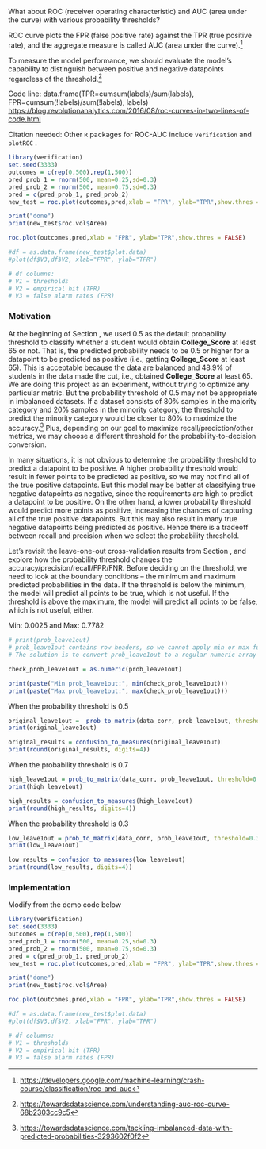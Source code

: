 
What about ROC (receiver operating characteristic) and AUC (area under the curve) with various probability thresholds?   

ROC curve plots the FPR (false positive rate) against the TPR (true positive rate), and the aggregate measure is called AUC (area under the curve).^[<https://developers.google.com/machine-learning/crash-course/classification/roc-and-auc>]   

To measure the model performance, we should evaluate the model's capability to distinguish between positive and negative datapoints regardless of the threshold.^[<https://towardsdatascience.com/understanding-auc-roc-curve-68b2303cc9c5>]   

\textcolor{red}{Need to state why ROC and AUC are good metrics for the model.}   

\textcolor{red}{You have to do the full implementation; don't just write a few lines as a pointer to the concepts.}   

Code line: data.frame(TPR=cumsum(labels)/sum(labels), FPR=cumsum(!labels)/sum(!labels), labels)   
<https://blog.revolutionanalytics.com/2016/08/roc-curves-in-two-lines-of-code.html>   

Citation needed: Other `R` packages for ROC-AUC include `verification`  \cite{r-auc-verification} and `plotROC` \cite{r-plot-roc}.   

\textcolor{red}{Create a demonstrative AUC plot}      

```{r auc-demo-draft, warning=FALSE, message=FALSE}
library(verification)
set.seed(3333)
outcomes = c(rep(0,500),rep(1,500))
pred_prob_1 = rnorm(500, mean=0.25,sd=0.3)
pred_prob_2 = rnorm(500, mean=0.75,sd=0.3)
pred = c(pred_prob_1, pred_prob_2)
new_test = roc.plot(outcomes,pred,xlab = "FPR", ylab="TPR",show.thres = FALSE)

print("done")
print(new_test$roc.vol$Area)

roc.plot(outcomes,pred,xlab = "FPR", ylab="TPR",show.thres = FALSE)

#df = as.data.frame(new_test$plot.data)
#plot(df$V3,df$V2, xlab="FPR", ylab="TPR") 

# df columns:
# V1 = thresholds
# V2 = empirical hit (TPR)
# V3 = false alarm rates (FPR)
```


### Motivation 

At the beginning of Section \ref{in-sample}, we used 0.5 as the default probability threshold to classify whether a student would obtain **College_Score** at least 65 or not. That is, the predicted probability needs to be 0.5 or higher for a datapoint to be predicted as positive (i.e., getting **College_Score** at least 65). This is acceptable because the data are balanced and 48.9% of students in the data made the cut, i.e., obtained **College_Score** at least 65. We are doing this project as an experiment, without trying to optimize any particular metric. But the probability threshold of 0.5 may not be appropriate in imbalanced datasets. If a dataset consists of 80% samples in the majority category and 20% samples in the minority category, the threshold to predict the minority category would be closer to 80% to maximize the accuracy.^[<https://towardsdatascience.com/tackling-imbalanced-data-with-predicted-probabilities-3293602f0f2>] Plus, depending on our goal to maximize recall/prediction/other metrics, we may choose a different threshold for the probability-to-decision conversion.    

In many situations, it is not obvious to determine the probability threshold to predict a datapoint to be positive. A higher probability threshold would result in fewer points to be predicted as positive, so we may not find all of the true positive datapoints. But this model may be better at classifying true negative datapoints as negative, since the requirements are high to predict a datapoint to be positive. On the other hand, a lower probability threshold would predict more points as positive, increasing the chances of capturing all of the true positive datapoints. But this may also result in many true negative datapoints being predicted as positive. Hence there is a tradeoff between recall and precision when we select the probability threshold.    

Let's revisit the leave-one-out cross-validation results from Section \ref{leave-one-out}, and explore how the probability threshold changes the accuracy/precision/recall/FPR/FNR. Before deciding on the threshold, we need to look at the boundary conditions -- the minimum and maximum predicted probabilities in the data. If the threshold is below the minimum, the model will predict all points to be true, which is not useful. If the threshold is above the maximum, the model will predict all points to be false, which is not useful, either.   

Min: 0.0025 and Max: 0.7782  

\textcolor{red}{Add why we decided to use leave-one-out instead of K-fold for demonstration. Since the statement is more than 1-2 sentences, this should be a \textbf{Remark} later in the section.}   

\textcolor{red}{Use the leave-one-out results for ROC-AUC curve, because leave-one-out cross validation predicts every single record in the data.}   

\textcolor{red}{But the K-fold results also do. What I'm trying to say is that in leave-one-out, each datapoint is predicted by a different training sample. In K-fold, two datapoints in the same subset with the same \textbf{HighSchool$\_$PR} will get the same predicted probability for \textbf{College$\_$Score}. This can result in many repeated predicted values, which is impractical in real life.}    

```{r test-leave-one-out-stats-hidden, include=FALSE}
# print(prob_leave1out)
# prob_leave1out contains row headers, so we cannot apply min or max function directly.
# The solution is to convert prob_leave1out to a regular numeric array beforehand.
```

```{r test-leave-one-out-stats}
check_prob_leave1out = as.numeric(prob_leave1out)

print(paste("Min prob_leave1out:", min(check_prob_leave1out)))
print(paste("Max prob_leave1out:", max(check_prob_leave1out)))
```

When the probability threshold is 0.5

```{r change-prob-threshold}
original_leave1out =  prob_to_matrix(data_corr, prob_leave1out, threshold=0.5)
print(original_leave1out)

original_results = confusion_to_measures(original_leave1out)
print(round(original_results, digits=4))
```

When the probability threshold is 0.7

```{r change-prob-threshold-high}
high_leave1out = prob_to_matrix(data_corr, prob_leave1out, threshold=0.7)
print(high_leave1out)

high_results = confusion_to_measures(high_leave1out)
print(round(high_results, digits=4))
```

When the probability threshold is 0.3

```{r change-prob-threshold-low}
low_leave1out = prob_to_matrix(data_corr, prob_leave1out, threshold=0.3)
print(low_leave1out)

low_results = confusion_to_measures(low_leave1out)
print(round(low_results, digits=4))
```

### Implementation

\textcolor{red}{Use the leave-one-out results for ROC-AUC curve, because leave-one-out cross validation predicts every single record in the data.}     

Modify from the demo code below   

```{r auc-another-draft, warning=FALSE, message=FALSE}
library(verification)
set.seed(3333)
outcomes = c(rep(0,500),rep(1,500))
pred_prob_1 = rnorm(500, mean=0.25,sd=0.3)
pred_prob_2 = rnorm(500, mean=0.75,sd=0.3)
pred = c(pred_prob_1, pred_prob_2)
new_test = roc.plot(outcomes,pred,xlab = "FPR", ylab="TPR",show.thres = FALSE)

print("done")
print(new_test$roc.vol$Area)

roc.plot(outcomes,pred,xlab = "FPR", ylab="TPR",show.thres = FALSE)

#df = as.data.frame(new_test$plot.data)
#plot(df$V3,df$V2, xlab="FPR", ylab="TPR") 

# df columns:
# V1 = thresholds
# V2 = empirical hit (TPR)
# V3 = false alarm rates (FPR)
```
